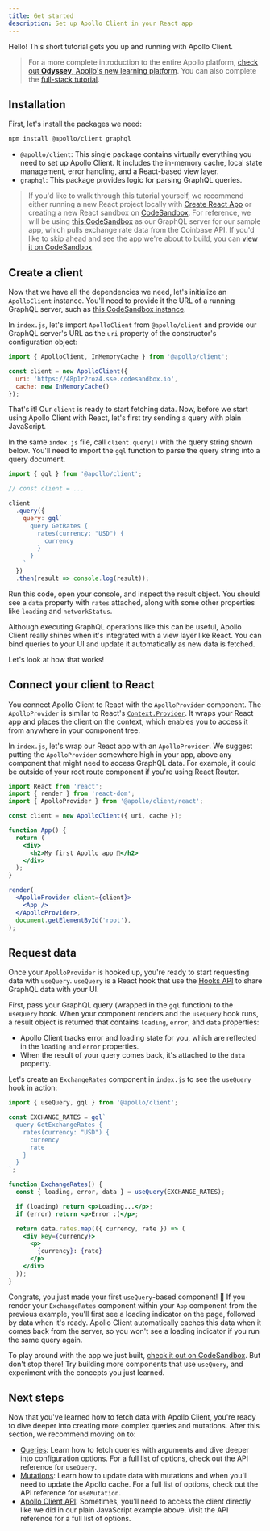 ```yaml
---
title: Get started
description: Set up Apollo Client in your React app
---
```


Hello! This short tutorial gets you up and running with Apollo Client.

> For a more complete introduction to the entire Apollo platform, [check out **Odyssey**, Apollo's new learning platform](https://odyssey.apollographql.com?utm_source=apollo_docs&utm_medium=referral). You can also complete the [full-stack tutorial](https://www.apollographql.com/docs/tutorial/introduction/).

## Installation

First, let's install the packages we need:

```bash
npm install @apollo/client graphql
```

- `@apollo/client`: This single package contains virtually everything you need to set up Apollo Client. It includes the in-memory cache, local state management, error handling, and a React-based view layer.
- `graphql`: This package provides logic for parsing GraphQL queries.

> If you'd like to walk through this tutorial yourself, we recommend either running a new React project locally with [Create React App](https://create-react-app.dev/) or creating a new React sandbox on [CodeSandbox](https://codesandbox.io/). For reference, we will be using [this CodeSandbox](https://codesandbox.io/s/practical-snyder-48p1r2roz4) as our GraphQL server for our sample app, which pulls exchange rate data from the Coinbase API. If you'd like to skip ahead and see the app we're about to build, you can [view it on CodeSandbox](https://codesandbox.io/s/get-started-coinbase-client-73r10).

## Create a client

Now that we have all the dependencies we need, let's initialize an `ApolloClient` instance. You'll need to provide it the URL of a running GraphQL server, such as [this CodeSandbox instance](https://codesandbox.io/s/practical-snyder-48p1r2roz4).

In `index.js`, let's import `ApolloClient` from `@apollo/client` and provide our GraphQL server's URL as the `uri` property of the constructor's configuration object:

```js:title=index.js
import { ApolloClient, InMemoryCache } from '@apollo/client';

const client = new ApolloClient({
  uri: 'https://48p1r2roz4.sse.codesandbox.io',
  cache: new InMemoryCache()
});
```

That's it! Our `client` is ready to start fetching data. Now, before we start using Apollo Client with React, let's first try sending a query with plain JavaScript.

In the same `index.js` file, call `client.query()` with the query string shown below. You'll need to import the `gql` function to parse the query string into a query document.

```js:title=index.js
import { gql } from '@apollo/client';

// const client = ...

client
  .query({
    query: gql`
      query GetRates {
        rates(currency: "USD") {
          currency
        }
      }
    `
  })
  .then(result => console.log(result));
```

Run this code, open your console, and inspect the result object. You should see a `data` property with `rates` attached, along with some other properties like `loading` and `networkStatus`.

Although executing GraphQL operations like this can be useful, Apollo Client really shines when it's integrated with a view layer like React. You can bind queries to your UI and update it automatically as new data is fetched.

Let's look at how that works!

## Connect your client to React

You connect Apollo Client to React with the `ApolloProvider` component. The `ApolloProvider` is similar to React's [`Context.Provider`](https://reactjs.org/docs/context.html#contextprovider). It wraps your React app and places the client on the context, which enables you to access it from anywhere in your component tree.

In `index.js`, let's wrap our React app with an `ApolloProvider`. We suggest putting the `ApolloProvider` somewhere high in your app, above any component that might need to access GraphQL data. For example, it could be outside of your root route component if you're using React Router.

```jsx
import React from 'react';
import { render } from 'react-dom';
import { ApolloProvider } from '@apollo/client/react';

const client = new ApolloClient({ uri, cache });

function App() {
  return (
    <div>
      <h2>My first Apollo app 🚀</h2>
    </div>
  );
}

render(
  <ApolloProvider client={client}>
    <App />
  </ApolloProvider>,
  document.getElementById('root'),
);
```

## Request data

Once your `ApolloProvider` is hooked up, you're ready to start requesting data with `useQuery`. `useQuery` is a React hook that use the [Hooks API](https://reactjs.org/docs/hooks-intro.html) to share GraphQL data with your UI.

First, pass your GraphQL query (wrapped in the `gql` function) to the `useQuery` hook. When your component renders and the `useQuery` hook runs, a result object is returned that contains `loading`, `error`, and `data` properties:

* Apollo Client tracks error and loading state for you, which are reflected in the `loading` and `error` properties.
* When the result of your query comes back, it's attached to the `data` property.

Let's create an `ExchangeRates` component in `index.js` to see the `useQuery` hook in action:

```jsx
import { useQuery, gql } from '@apollo/client';

const EXCHANGE_RATES = gql`
  query GetExchangeRates {
    rates(currency: "USD") {
      currency
      rate
    }
  }
`;

function ExchangeRates() {
  const { loading, error, data } = useQuery(EXCHANGE_RATES);

  if (loading) return <p>Loading...</p>;
  if (error) return <p>Error :(</p>;

  return data.rates.map(({ currency, rate }) => (
    <div key={currency}>
      <p>
        {currency}: {rate}
      </p>
    </div>
  ));
}
```

Congrats, you just made your first `useQuery`-based component! 🎉 If you render your `ExchangeRates` component within your `App` component from the previous example, you'll first see a loading indicator on the page, followed by data when it's ready. Apollo Client automatically caches this data when it comes back from the server, so you won't see a loading indicator if you run the same query again.

To play around with the app we just built, [check it out on CodeSandbox](https://codesandbox.io/s/get-started-coinbase-client-73r10). But don't stop there! Try building more components that use `useQuery`, and experiment with the concepts you just learned.

## Next steps

Now that you've learned how to fetch data with Apollo Client, you're ready to dive deeper into creating more complex queries and mutations. After this section, we recommend moving on to:

- [Queries](data/queries/): Learn how to fetch queries with arguments and dive deeper into configuration options. For a full list of options, check out the API reference for `useQuery`.
- [Mutations](data/mutations/): Learn how to update data with mutations and when you'll need to update the Apollo cache. For a full list of options, check out the API reference for `useMutation`.
- [Apollo Client API](api/core/ApolloClient/): Sometimes, you'll need to access the client directly like we did in our plain JavaScript example above. Visit the API reference for a full list of options.

